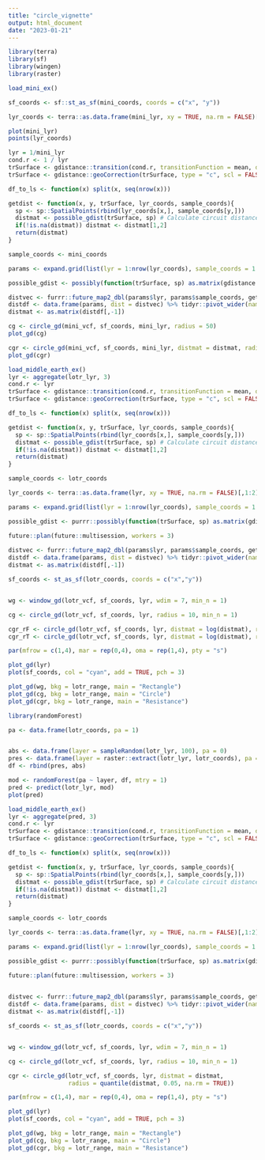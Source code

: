 ```yaml
---
title: "circle_vignette"
output: html_document
date: "2023-01-21"
---
```

```r
library(terra)
library(sf)
library(wingen)
library(raster)
```


```r
load_mini_ex()

sf_coords <- sf::st_as_sf(mini_coords, coords = c("x", "y"))

lyr_coords <- terra::as.data.frame(mini_lyr, xy = TRUE, na.rm = FALSE)[,1:2]

plot(mini_lyr)
points(lyr_coords)
```

```r
lyr = 1/mini_lyr
cond.r <- 1 / lyr
trSurface <- gdistance::transition(cond.r, transitionFunction = mean, directions = 8) # Create transition surface
trSurface <- gdistance::geoCorrection(trSurface, type = "c", scl = FALSE)

df_to_ls <- function(x) split(x, seq(nrow(x)))

getdist <- function(x, y, trSurface, lyr_coords, sample_coords){
  sp <- sp::SpatialPoints(rbind(lyr_coords[x,], sample_coords[y,]))
  distmat <- possible_gdist(trSurface, sp) # Calculate circuit distances
  if(!is.na(distmat)) distmat <- distmat[1,2]
  return(distmat)
}

sample_coords <- mini_coords

params <- expand.grid(list(lyr = 1:nrow(lyr_coords), sample_coords = 1:nrow(sample_coords)))

possible_gdist <- possibly(function(trSurface, sp) as.matrix(gdistance::commuteDistance(trSurface, sp)), NA)

distvec <- furrr::future_map2_dbl(params$lyr, params$sample_coords, getdist, trSurface, lyr_coords, sample_coords)
distdf <- data.frame(params, dist = distvec) %>% tidyr::pivot_wider(names_from = sample_coords, values_from = dist)
distmat <- as.matrix(distdf[,-1])

```

```r
cg <- circle_gd(mini_vcf, sf_coords, mini_lyr, radius = 50)
plot_gd(cg)

cgr <- circle_gd(mini_vcf, sf_coords, mini_lyr, distmat = distmat, radius = 250)
plot_gd(cgr)
```

```r
load_middle_earth_ex()
lyr <- aggregate(lotr_lyr, 3)
cond.r <- lyr 
trSurface <- gdistance::transition(cond.r, transitionFunction = mean, directions = 8) # Create transition surface
trSurface <- gdistance::geoCorrection(trSurface, type = "c", scl = FALSE)

df_to_ls <- function(x) split(x, seq(nrow(x)))

getdist <- function(x, y, trSurface, lyr_coords, sample_coords){
  sp <- sp::SpatialPoints(rbind(lyr_coords[x,], sample_coords[y,]))
  distmat <- possible_gdist(trSurface, sp) # Calculate circuit distances
  if(!is.na(distmat)) distmat <- distmat[1,2]
  return(distmat)
}

sample_coords <- lotr_coords

lyr_coords <- terra::as.data.frame(lyr, xy = TRUE, na.rm = FALSE)[,1:2]

params <- expand.grid(list(lyr = 1:nrow(lyr_coords), sample_coords = 1:nrow(sample_coords)))

possible_gdist <- purrr::possibly(function(trSurface, sp) as.matrix(gdistance::commuteDistance(trSurface, sp)), NA)

future::plan(future::multisession, workers = 3)
    
distvec <- furrr::future_map2_dbl(params$lyr, params$sample_coords, getdist, trSurface, lyr_coords, sample_coords)
distdf <- data.frame(params, dist = distvec) %>% tidyr::pivot_wider(names_from = sample_coords, values_from = dist)
distmat <- as.matrix(distdf[,-1])

```

```r
sf_coords <- st_as_sf(lotr_coords, coords = c("x","y"))


wg <- window_gd(lotr_vcf, sf_coords, lyr, wdim = 7, min_n = 1)

cg <- circle_gd(lotr_vcf, sf_coords, lyr, radius = 10, min_n = 1)

cgr_rF <- circle_gd(lotr_vcf, sf_coords, lyr, distmat = log(distmat), radius = 7.5, min_n = 1, rarify = FALSE)
cgr_rT <- circle_gd(lotr_vcf, sf_coords, lyr, distmat = log(distmat), radius = 7.5, min_n = 1, rarify_n = 1, rarify = TRUE)
```

```r

par(mfrow = c(1,4), mar = rep(0,4), oma = rep(1,4), pty = "s")

plot_gd(lyr)
plot(sf_coords, col = "cyan", add = TRUE, pch = 3)

plot_gd(wg, bkg = lotr_range, main = "Rectangle")
plot_gd(cg, bkg = lotr_range, main = "Circle")
plot_gd(cgr, bkg = lotr_range, main = "Resistance")

```

```r
library(randomForest)

pa <- data.frame(lotr_coords, pa = 1)


abs <- data.frame(layer = sampleRandom(lotr_lyr, 100), pa = 0)
pres <- data.frame(layer = raster::extract(lotr_lyr, lotr_coords), pa = 1)
df <- rbind(pres, abs)

mod <- randomForest(pa ~ layer, df, mtry = 1)
pred <- predict(lotr_lyr, mod)
plot(pred)
```


```r
load_middle_earth_ex()
lyr <- aggregate(pred, 3)
cond.r <- lyr 
trSurface <- gdistance::transition(cond.r, transitionFunction = mean, directions = 8) # Create transition surface
trSurface <- gdistance::geoCorrection(trSurface, type = "c", scl = FALSE)

df_to_ls <- function(x) split(x, seq(nrow(x)))

getdist <- function(x, y, trSurface, lyr_coords, sample_coords){
  sp <- sp::SpatialPoints(rbind(lyr_coords[x,], sample_coords[y,]))
  distmat <- possible_gdist(trSurface, sp) # Calculate circuit distances
  if(!is.na(distmat)) distmat <- distmat[1,2]
  return(distmat)
}

sample_coords <- lotr_coords

lyr_coords <- terra::as.data.frame(lyr, xy = TRUE, na.rm = FALSE)[,1:2]

params <- expand.grid(list(lyr = 1:nrow(lyr_coords), sample_coords = 1:nrow(sample_coords)))

possible_gdist <- purrr::possibly(function(trSurface, sp) as.matrix(gdistance::commuteDistance(trSurface, sp)), NA)

future::plan(future::multisession, workers = 3)
    

distvec <- furrr::future_map2_dbl(params$lyr, params$sample_coords, getdist, trSurface, lyr_coords, sample_coords)
distdf <- data.frame(params, dist = distvec) %>% tidyr::pivot_wider(names_from = sample_coords, values_from = dist)
distmat <- as.matrix(distdf[,-1])

```

```r
sf_coords <- st_as_sf(lotr_coords, coords = c("x","y"))


wg <- window_gd(lotr_vcf, sf_coords, lyr, wdim = 7, min_n = 1)

cg <- circle_gd(lotr_vcf, sf_coords, lyr, radius = 10, min_n = 1)

cgr <- circle_gd(lotr_vcf, sf_coords, lyr, distmat = distmat, 
                 radius = quantile(distmat, 0.05, na.rm = TRUE))
```

```r

par(mfrow = c(1,4), mar = rep(0,4), oma = rep(1,4), pty = "s")

plot_gd(lyr)
plot(sf_coords, col = "cyan", add = TRUE, pch = 3)

plot_gd(wg, bkg = lotr_range, main = "Rectangle")
plot_gd(cg, bkg = lotr_range, main = "Circle")
plot_gd(cgr, bkg = lotr_range, main = "Resistance")

```
